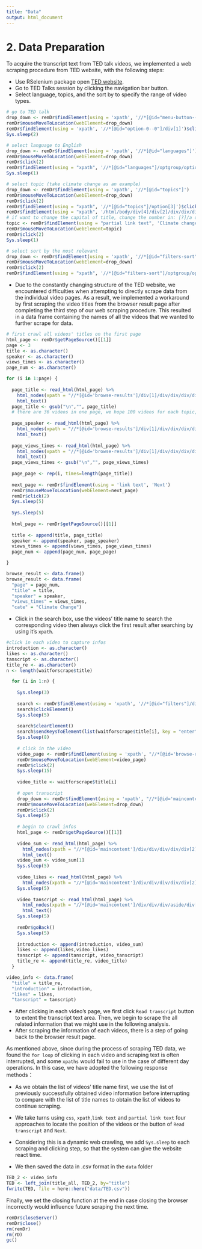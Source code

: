 ```yaml
---
title: "Data"
output: html_document
---
```


# 2. Data Preparation    

To acquire the transcript text from TED talk videos, we implemented a web scraping procedure from TED website, with the following steps:   

-   Use RSelenium package open [TED website](https://www.ted.com/).    
-   Go to TED Talks session by clicking the navigation bar button.     
-   Select language, topics, and the sort by to specify the range of video types.     
```r
# go to TED talk
drop_down <- remDr$findElement(using = 'xpath', '//*[@id="menu-button--0"]/div')
remDr$mouseMoveToLocation(webElement=drop_down)
remDr$findElement(using = 'xpath', '//*[@id="option-0--0"]/div[1]')$clickElement()
Sys.sleep(2)

# select language to English
drop_down <- remDr$findElement(using = 'xpath', '//*[@id="languages"]')
remDr$mouseMoveToLocation(webElement=drop_down)
remDr$click(2)
remDr$findElement(using = "xpath", '//*[@id="languages"]/optgroup/option[1]')$clickElement()
Sys.sleep(1)

# select topic (take climate change as an example)
drop_down <- remDr$findElement(using = 'xpath', '//*[@id="topics"]')
remDr$mouseMoveToLocation(webElement=drop_down)
remDr$click(2)
remDr$findElement(using = "xpath", '//*[@id="topics"]/option[3]')$clickElement()
remDr$findElement(using = "xpath", '/html/body/div[4]/div[2]/div/div/div/div[3]/ul[1]/li[3]/a')$clickElement()
# if want to change the capital of title, change the number in: [?]/a of the xpath
topic <- remDr$findElement(using = "partial link text", 'Climate change')  ## put topic name here
remDr$mouseMoveToLocation(webElement=topic)
remDr$click(2)
Sys.sleep(1)

# select sort by the most relevant
drop_down <- remDr$findElement(using = 'xpath', '//*[@id="filters-sort"]')
remDr$mouseMoveToLocation(webElement=drop_down)
remDr$click(2)
remDr$findElement(using = "xpath", '//*[@id="filters-sort"]/optgroup/option[2]')$clickElement()

```

-   Due to the constantly changing structure of the TED website, we encountered difficulties when attempting to directly scrape data from the individual video pages. As a result, we implemented a workaround by first scraping the video titles from the browser result page after completing the third step of our web scraping procedure. This resulted in a data frame containing the names of all the videos that we wanted to further scrape for data.
```r
# first crawl all videos' titles on the first page
html_page <- remDr$getPageSource()[[1]]
page <- 3
title <- as.character()
speaker <- as.character()
views_times <- as.character()
page_num <- as.character()

for (i in 1:page) {
  
  page_title <- read_html(html_page) %>% 
    html_nodes(xpath = "//*[@id='browse-results']/div[1]/div/div/div/div/div[2]/h4[2]/a") %>% 
    html_text() 
  page_title <- gsub("\n","", page_title)
  # there are 36 videos in one page, we hope 100 videos for each topic, we first scrape 3 pages
  
  page_speaker <- read_html(html_page) %>% 
    html_nodes(xpath = "//*[@id='browse-results']/div[1]/div/div/div/div/div[2]/h4[1]") %>% 
    html_text() 
  
  page_views_times <- read_html(html_page) %>% 
    html_nodes(xpath = "//*[@id='browse-results']/div[1]/div/div/div/div/div[2]/div/span/span") %>% 
    html_text() 
  page_views_times <- gsub("\n","", page_views_times)
  
  page_page <- rep(i, times=length(page_title))
  
  next_page <- remDr$findElement(using = 'link text', 'Next')
  remDr$mouseMoveToLocation(webElement=next_page)
  remDr$click(2)
  Sys.sleep(5)
  
  Sys.sleep(5)
  
  html_page <- remDr$getPageSource()[[1]]
  
  title <- append(title, page_title)
  speaker <- append(speaker, page_speaker)
  views_times <- append(views_times, page_views_times)
  page_num <- append(page_num, page_page)

}

browse_result <- data.frame()
browse_result <- data.frame(
  "page" = page_num,
  "title" = title,
  "speaker" = speaker,
  "views_times" = views_times,
  "cate" = "Climate Change")
```


-   Click in the search box, use the videos' title name to search the corresponding video then always click the first result after searching by using it's `xpath`.    

```r
#click in each video to capture infos
introduction <- as.character()
likes <- as.character()
tanscript <- as.character()
title_re <- as.character()
n <- length(waitforscrape$title)

  for (i in 1:n) {
    
    Sys.sleep(3)
    
    search <- remDr$findElement(using = 'xpath', '//*[@id="filters"]/div[1]/div/div[2]/div[1]/div[1]/div/div[1]/div/input')
    search$clickElement()
    Sys.sleep(5)
     
    search$clearElement()
    search$sendKeysToElement(list(waitforscrape$title[i], key = "enter"))
    Sys.sleep(8)
    
    # click in the video
    video_page <- remDr$findElement(using = 'xpath', "//*[@id='browse-results']/div[1]/div[1]/div/div/div/div[2]/h4[2]/a")
    remDr$mouseMoveToLocation(webElement=video_page)
    remDr$click(2)
    Sys.sleep(15)
    
    video_title <- waitforscrape$title[i]
    
    # open transcript
    drop_down <- remDr$findElement(using = 'xpath', "//*[@id='maincontent']/div/div/div/div/div[2]/div[3]/div[2]/button")
    remDr$mouseMoveToLocation(webElement=drop_down)
    remDr$click(2)
    Sys.sleep(5)
    
    # begin to crawl infos
    html_page <- remDr$getPageSource()[[1]]
    
    video_sum <- read_html(html_page) %>% 
      html_nodes(xpath = "//*[@id='maincontent']/div/div/div/div/div[2]/div[3]/div[1]/div[2]/div/div") %>% 
      html_text() 
    video_sum <- video_sum[1]
    Sys.sleep(5)
    
    video_likes <- read_html(html_page) %>% 
      html_nodes(xpath = "//*[@id='maincontent']/div/div/div/div/div[2]/div[1]/div[3]/button[1]/div/div/span") %>% html_text() 
    Sys.sleep(5)
    
    video_tanscript <- read_html(html_page) %>% 
      html_nodes(xpath = "//*[@id='maincontent']/div/div/div/aside/div[2]/div[2]/div/div/div[1]") %>%
      html_text() 
    Sys.sleep(5)
    
    remDr$goBack()
    Sys.sleep(5)
    
    introduction <- append(introduction, video_sum)
    likes <- append(likes,video_likes)
    tanscript <- append(tanscript, video_tanscript)
    title_re <- append(title_re, video_title)
  }

video_info <- data.frame(
  "title" = title_re,
  "introduction" = introduction,
  "likes" = likes,
  "tanscript" = tanscript)
```

-   After clicking in each video's page, we first click `Read transcript` button to extent the transcript text area. Then, we begin to scrape the all related information that we might use in the following analysis.    
-   After scraping the information of each videos, there is a step of going back to the browser result page.     

As mentioned above, since during the process of scraping TED data, we found the `for loop` of clicking in each video and scraping text is often interrupted, and some `xpaths` would fail to use in the case of different day operations. In this case, we have adopted the following response methods：   

-   As we obtain the list of videos' title name first, we use the list of previously successfully obtained video information before interrupting to compare with the list of title names to obtain the list of videos to continue scraping.     
-   We take turns using `css`, `xpath`,`link text` and `partial link text` four approaches to locate the position of the videos or the button of `Read transcript` and `Next`.     
-   Considering this is a dynamic web crawling, we add `Sys.sleep` to each scraping and clicking step, so that the system can give the website react time.       

-   We then saved the data in .csv format in the `data` folder
```r
TED_2 <- video_info
TED <- left_join(title_all, TED_2, by="title")
fwrite(TED, file = here::here("data/TED.csv"))
```

Finally, we set the closing function at the end in case closing the browser incorrectly would influence future scraping the next time.      

```r
remDr$closeServer()
remDr$close()
rm(remDr)
rm(rD)
gc()
```

    
